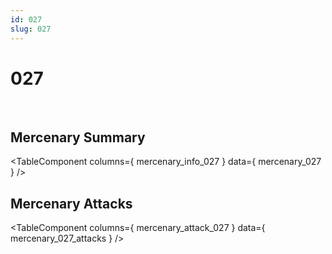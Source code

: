 ```yaml
---
id: 027
slug: 027
---
```



# 027

<div style = {{ display: "flex" }}>
    <Image img={require('@site/static/img/mercenaries/illust/thum_char_view_n_027.jpg')}/>
    <Image img={require('@site/static/img/mercenaries/illust/thum_char_view_o_027.jpg')}/>
</div>

## Mercenary Summary

<TableComponent
  columns={ mercenary_info_027 }
  data={ mercenary_027 }
/>

## Mercenary Attacks

<TableComponent
  columns={ mercenary_attack_027 }
  data={ mercenary_027_attacks }
/>